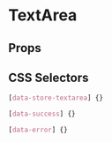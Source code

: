 
# TextArea

<Canvas>
  <Story id="atoms-textarea--textarea" />
</Canvas>

## Props

<ArgsTable of={TextArea} />

## CSS Selectors

```css
[data-store-textarea] {}

[data-success] {}

[data-error] {}
```
